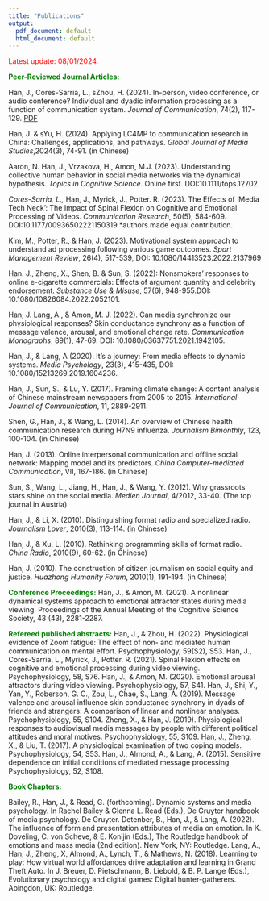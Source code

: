 ---
title: "Publications"
output:
  pdf_document: default
  html_document: default
---

<font color="red">Latest update: 08/01/2024.</font>

<font color="green">**Peer-Reviewed Journal Articles:**</font>

Han, J., Cores-Sarria, L., sZhou, H. (2024). In-person, video conference, or audio conference? Individual and dyadic information processing as a function of communication system. *Journal of Communication*, 74(2), 117-129. [PDF](publications/Xu & Shi 2024 XAI & communication.pdf)

Han, J. & sYu, H. (2024). Applying LC4MP to communication research in China: Challenges, applications, and pathways. *Global Journal of Media Studies*,2024(3), 74-91. (in Chinese)

Aaron, N. Han, J., Vrzakova, H., Amon, M.J. (2023). Understanding collective human behavior in social media networks via the dynamical hypothesis. *Topics in Cognitive Science*. Online first.  DOI:10.1111/tops.12702

*Cores-Sarria, L., *Han, J., Myrick, J., Potter. R. (2023). The Effects of ‘Media Tech Neck’: 
The Impact of Spinal Flexion on Cognitive and Emotional Processing of Videos. *Communication Research*, 50(5), 584-609.  DOI:10.1177/00936502221150319
*authors made equal contribution. 

Kim, M., Potter, R., & Han, J. (2023). Motivational system approach to understand ad processing following various game outcomes. *Sport Management Review*, 26(4), 517-539, DOI: 10.1080/14413523.2022.2137969 

Han. J., Zheng, X., Shen, B. & Sun, S. (2022): Nonsmokers’
responses to online e-cigarette commercials: Effects of argument quantity and celebrity
endorsement. *Substance Use & Misuse*, 57(6), 948-955.DOI: 10.1080/10826084.2022.2052101.

Han, J. Lang, A., & Amon, M. J. (2022). Can media synchronize our physiological responses? Skin conductance synchrony as a function of message valence, arousal, and emotional change rate. *Communication Monographs*, 89(1), 47-69. DOI: 10.1080/03637751.2021.1942105.

Han, J., & Lang, A (2020). It’s a journey: From media effects to dynamic systems. *Media Psychology*, 23(3), 415-435, DOI: 10.1080/15213269.2019.1604236. 

Han, J., Sun, S., & Lu, Y. (2017). Framing climate change: A content analysis of Chinese mainstream newspapers from 2005 to 2015. *International Journal of Communication*, 11, 2889-2911. 

Shen, G., Han, J., & Wang, L. (2014). An overview of Chinese health communication research during H7N9 influenza. *Journalism Bimonthly*, 123, 100-104. (in Chinese)

Han, J. (2013). Online interpersonal communication and offline social network: Mapping model and its predictors. *China Computer-mediated Communication*, VII, 167-186. (in Chinese)

Sun, S., Wang, L., Jiang, H., Han, J., & Wang, Y. (2012). Why grassroots stars shine on the social media. *Medien Journal*, 4/2012, 33-40. (The top journal in Austria)

Han, J., & Li, X. (2010). Distinguishing format radio and specialized radio. *Journalism Lover*, 2010(3), 113-114. (in Chinese)

Han, J., & Xu, L. (2010). Rethinking programming skills of format radio. *China Radio*, 2010(9), 60-62. (in Chinese)

Han, J. (2010). The construction of citizen journalism on social equity and justice.  *Huazhong Humanity Forum*, 2010(1), 191-194. (in Chinese)



<font color="green">**Conference Proceedings:**</font>
Han, J., & Amon, M. (2021). A nonlinear dynamical systems approach to emotional attractor states during media viewing. Proceedings of the Annual Meeting of the Cognitive Science Society, 43 (43), 2281-2287.

<font color="green">**Refereed published abstracts:**</font>
Han, J., & Zhou, H. (2022). Physiological evidence of Zoom fatigue: The effect of non- and mediated human communication on mental effort. Psychophysiology, 59(S2), S53.
Han, J., Cores-Sarria, L., Myrick, J., Potter. R. (2021). Spinal Flexion effects on cognitive and emotional processing during video viewing. Psychophysiology, 58, S76.
Han, J., & Amon, M. (2020). Emotional arousal attractors during video viewing. Psychophysiology, 57, S41.
Han, J., Shi, Y., Yan, Y., Roberson, G. C., Zou, L., Chae, S., Lang, A. (2019). Message valence and arousal influence skin conductance synchrony in dyads of friends and strangers: A comparison of linear and nonlinear analyses. Psychophysiology, 55, S104.
Zheng, X., & Han, J. (2019). Physiological responses to audiovisual media messages by people with different political attitudes and moral motives. Psychophysiology, 55, S109.
Han, J., Zheng, X., & Liu, T. (2017). A physiological examination of two coping models. Psychophysiology, 54, S53.
Han, J., Almond, A., & Lang, A. (2015). Sensitive dependence on initial conditions of mediated message processing. Psychophysiology, 52, S108.

<font color="green">**Book Chapters:**</font>

Bailey, R., Han, J., & Read, G. (forthcoming). Dynamic systems and media psychology. In Rachel Bailey & Glenna L. Read (Eds.), De Gruyter handbook of media psychology. De Gruyter.
Detenber, B., Han, J., & Lang, A. (2022). The influence of form and presentation attributes of media on emotion. In K. Doveling, C. von Scheve, & E. Konijin (Eds.), The Routledge handbook of emotions and mass media (2nd edition). New York, NY: Routledge.
Lang, A., Han, J., Zheng, X, Almond, A., Lynch, T., & Mathews, N. (2018). Learning to play: How virtual world affordances drive adaptation and learning in Grand Theft Auto. In J. Breuer, D. Pietschmann, B. Liebold, & B. P. Lange (Eds.), Evolutionary psychology and digital games: Digital hunter-gatherers. Abingdon, UK: Routledge.





